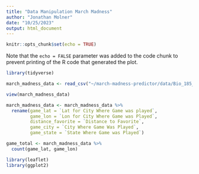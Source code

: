 ```yaml
---
title: "Data Manipulation March Madness"
author: "Jonathan Molner"
date: "10/25/2023"
output: html_document
---
```


```r
knitr::opts_chunk$set(echo = TRUE)
```


Note that the `echo = FALSE` parameter was added to the code chunk to prevent printing of the R code that generated the plot.


```r
library(tidyverse)
```

```r
march_madness_data <- read_csv("~/march-madness-predictor/data/Bio_185_March_Madness_Data.csv")
```


```r
view(march_madness_data)
```

```r
march_madness_data <- march_madness_data %>%
  rename(game_lat = `Lat for City Where Game was played`,
         game_lon = `Lon for City Where Game was Played`,
         distance_favorite = `Distance to Favorite`,
         game_city = `City Where Game Was Played`,
         game_state = `State Where Game was Played`)
```


```r
game_total <- march_madness_data %>%
  count(game_lat, game_lon)
```



```r
library(leaflet)
library(ggplot2)
```

```r

```

